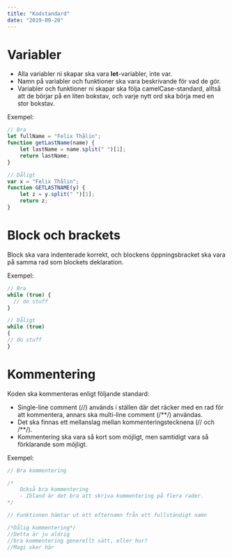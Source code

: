 ```yaml
---
title: "Kodstandard"
date: "2019-09-20"
---
```


# Variabler

- Alla variabler ni skapar ska vara **let**-variabler, inte var.
- Namn på variabler och funktioner ska vara beskrivande för vad de gör.
- Variabler och funktioner ni skapar ska följa camelCase-standard, alltså att de börjar på en liten bokstav, och varje nytt ord ska börja med en stor bokstav.

Exempel:

```js
// Bra
let fullName = "Felix Thålin";
function getLastName(name) {
    let lastName = name.split(" ")[1];
    return lastName;
}

// Dåligt
var x = "Felix Thålin";
function GETLASTNAME(y) {
    let z = y.split(" ")[1];
    return z;
}
```

# Block och brackets

Block ska vara indenterade korrekt, och blockens öppningsbracket ska vara på samma rad som blockets deklaration.

Exempel:

```js
// Bra
while (true) {
  // do stuff
}

// Dåligt
while (true)
{
// do stuff
}
```

# Kommentering
Koden ska kommenteras enligt följande standard:
- Single-line comment (//) används i ställen där det räcker med en rad för att kommentera, annars ska multi-line comment (/**/) användas.
- Det ska finnas ett mellanslag mellan kommenteringstecknena (// och /**/).
- Kommentering ska vara så kort som möjligt, men samtidigt vara så förklarande som möjligt.

Exempel:
```js
// Bra kommentering

/*
    Också bra kommentering
    - Ibland är det bra att skriva kommentering på flera rader.
*/

// Funktionen hämtar ut ett efternamn från ett fullständigt namn

/*Dålig kommentering*/
//Detta är ju aldrig
//bra kommentering generellt sätt, eller hur?
//Magi sker här
```
